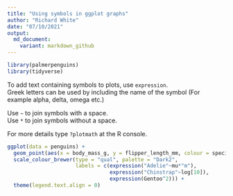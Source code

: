 ```yaml
---
title: "Using symbols in ggplot graphs"
author: "Richard White"
date: "07/10/2021"
output:
  md_document:
    variant: markdown_github
---
```


```r
library(palmerpenguins)
library(tidyverse)
```

To add text containing symbols to plots, use `expression`.  
Greek letters can be used by including the name of the symbol (For example alpha, delta, omega etc.)

Use `~` to join symbols with a space.  
Use `*` to join symbols without a space.

For more details type `?plotmath` at the R console.

```r
ggplot(data = penguins) + 
  geom_point(aes(x = body_mass_g, y = flipper_length_mm, colour = species)) + 
  scale_colour_brewer(type = "qual", palette = "Dark2", 
                      labels = c(expression("Adelie"~mu*"m"), 
                                 expression("Chinstrap"~log[10]), 
                                 expression(Gentoo^2))) + 
  theme(legend.text.align = 0)
```